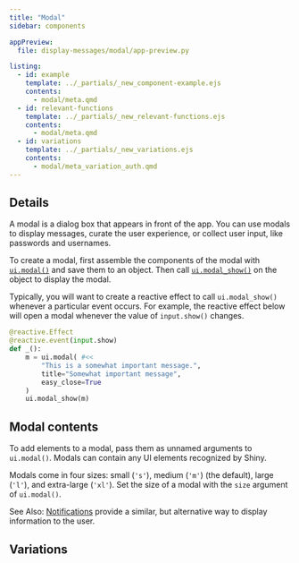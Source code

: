 ```yaml
---
title: "Modal"
sidebar: components

appPreview:
  file: display-messages/modal/app-preview.py

listing:
  - id: example
    template: ../_partials/_new_component-example.ejs
    contents:
      - modal/meta.qmd
  - id: relevant-functions
    template: ../_partials/_new_relevant-functions.ejs
    contents:
      - modal/meta.qmd
  - id: variations
    template: ../_partials/_new_variations.ejs
    contents:
      - modal/meta_variation_auth.qmd
---
```



:::{#example}
:::

:::{#relevant-functions}
:::

## Details

A modal is a dialog box that appears in front of the app. You can use modals to display messages, curate the user experience, or collect user input, like passwords and usernames.

To create a modal, first assemble the components of the modal with [`ui.modal()`](https://shiny.posit.co/py/api/ui.modal.html) and save them to an object. Then call [`ui.modal_show()`](https://shiny.posit.co/py/api/ui.modal_show.html) on the object to display the modal.

Typically, you will want to create a reactive effect to call `ui.modal_show()` whenever a particular event occurs. For example, the reactive effect below will open a modal whenever the value of `input.show()` changes.

```python
@reactive.Effect
@reactive.event(input.show)
def _():
    m = ui.modal( #<<
        "This is a somewhat important message.",
        title="Somewhat important message",
        easy_close=True
    )
    ui.modal_show(m)
```

## Modal contents

To add elements to a modal, pass them as unnamed arguments to `ui.modal()`. Modals can contain any UI elements recognized by Shiny.

Modals come in four sizes: small (`'s'`), medium (`'m'`) (the default), large (`'l'`), and extra-large (`'xl'`). Set the size of a modal with the `size` argument of `ui.modal()`.

See Also: [Notifications](notifications.qmd) provide a similar, but alternative way to display information to the user.

## Variations

:::{#variations}
:::

